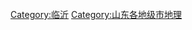 [[Category:临沂|Category:临沂]]
[[Category:山东各地级市地理|Category:山东各地级市地理]]
<br>{{hideh
|Head = 临沂各区县所辖乡镇与街道
|FrameStyle   = border:solid 1px #0000ff;
|HeadStyle    = text-align:left;background:transparent;
|ContentStyle = background: #FFFFE0;
}}
{{edit|Template:临沂市兰山区行政区划}}{{临沂市兰山区行政区划|state=expanded}}<br>
{{edit|Template:临沂市罗庄区行政区划}}{{临沂市罗庄区行政区划|state=expanded}}<br>
{{edit|Template:临沂市河东区行政区划}}{{临沂市河东区行政区划|state=expanded}}<br>
{{edit|Template:沂南县行政区划}}{{沂南县行政区划|state=expanded}}<br>
{{edit|Template:郯城县行政区划}}{{郯城县行政区划|state=expanded}}<br>
{{edit|Template:沂水县行政区划}}{{沂水县行政区划|state=expanded}}<br>
{{edit|Template:苍山县行政区划}}{{苍山县行政区划|state=expanded}}<br>
{{edit|Template:费县行政区划}}{{费县行政区划|state=expanded}}<br>
{{edit|Template:平邑县行政区划}}{{平邑县行政区划|state=expanded}}<br>
{{edit|Template:莒南县行政区划}}{{莒南县行政区划|state=expanded}}<br>
{{edit|Template:蒙阴县行政区划}}{{蒙阴县行政区划|state=expanded}}<br>
{{edit|Template:临沭县行政区划}}{{临沭县行政区划|state=expanded}}<br>
{{hidef}}